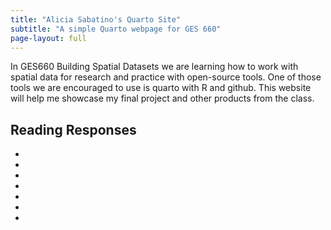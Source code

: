 ```yaml
---
title: "Alicia Sabatino's Quarto Site"
subtitle: "A simple Quarto webpage for GES 660"
page-layout: full
---
```


In GES660 Building Spatial Datasets we are learning how to work with spatial data for research and practice with open-source tools. One of those tools we are encouraged to use is quarto with R and github. This website will help me showcase my final project and other products from the class.

## Reading Responses

*
*
*
*
*
*
*
